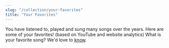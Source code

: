 ```yaml
---
slug: "/collection/your-favorites"
title: "Your Favorites"
---
```



<ProseWrapper>
    You have listened to, played and sung many songs over the years. Here are some of your favorites! (based on YouTube and website analytics)
</ProseWrapper>

<SongCollection>
    <Song songSlug="let-your-heart-burn" />
    <Song songSlug="if-thou-lovest-me" />
    <Song songSlug="kindle-the-fire-of-love" />
    <Song songSlug="kuna-mtu" />
    <Song songSlug="ye-are-even-as-the-fire" />
    <Song songSlug="o-god-guide-me" />
    <Song songSlug="dame-un-corazon" />
    <Song songSlug="god-is-sufficient-unto-me" />
    <Song songSlug="blessed" />
</SongCollection>

<ProseWrapper>
    What is your favorite song? We'd love to <a href="/contact"> know</a>.
</ProseWrapper>